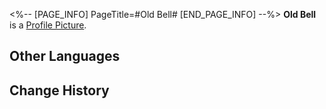 <%-- [PAGE_INFO]
PageTitle=#Old Bell#
[END_PAGE_INFO] --%>
{{Item Infobox
|id          = 140378
|image       = Item Old Bell.png
|type        = Mission Item
|invCategory = Missions
|rarity      = 3
|effect      = 
|description = An old bell. It can produce a clear, crisp sound, and looks like an item used to attract small animals.
}}
'''Old Bell''' is a [[Profile Picture]].

==Other Languages==
{{Other Languages
|en   = Old Bell
|zhs  = 古旧的铃铛
|zht  = 古舊的鈴鐺
|ja   = 古い鈴
|ko   = 오래된 방울
|es   = Cascabel antiguo
|fr   = Vieille clochette
|ru   = Старый колокольчик
|th   = กระดิ่งโบราณ
|vi   = Lục Lạc Cổ
|de   = Antikes Glöckchen
|id   = Lonceng Tua
|pt   = Sino Antigo
}}

==Change History==
{{Change History|1.5}}